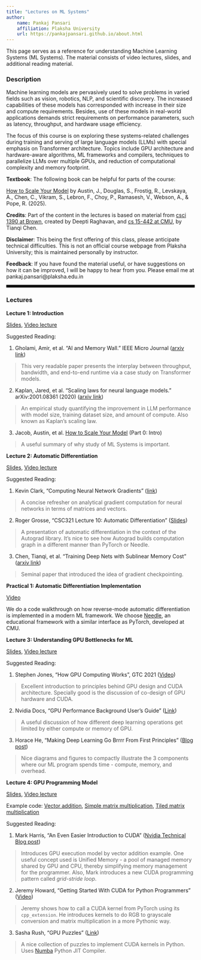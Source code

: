 ```yaml
---
title: "Lectures on ML Systems"
author:
    name: Pankaj Pansari
    affiliation: Plaksha University
    url: https://pankajpansari.github.io/about.html
---
```


This page serves as a reference for understanding Machine Learning Systems (ML Systems). The material consists of video lectures, slides, and additional reading material. 

### Description

Machine learning models are pervasively used to solve problems in varied fields such as vision, robotics, NLP, and scientific discovery. The increased capabilities of these models has corresponded with increase in their size and compute requirements. Besides, use of these models in real-world applications demands strict requirements on performance parameters, such as latency, throughput, and hardware usage efficiency. 

The focus of this course is on exploring these systems-related challenges during training and serving of large language models (LLMs) with special emphasis on Transformer architecture. Topics include GPU architecture and hardware-aware algorithms, ML frameworks and compilers, techniques to parallelize LLMs over multiple GPUs, and reduction of computational complexity and memory footprint.

**Textbook**: The following book can be helpful for parts of the course:

[How to Scale Your Model](https://jax-ml.github.io/scaling-book/) by Austin, J., Douglas, S., Frostig, R., Levskaya, A., Chen, C., Vikram, S., Lebron, F., Choy, P., Ramasesh, V., Webson, A., & Pope, R. (2025).  

**Credits**: Part of the content in the lectures is based on material from [csci 1390 at Brown](https://cs.brown.edu/courses/csci1390/), created by Deepti Raghavan, and [cs 15-442 at CMU](https://catalyst.cs.cmu.edu/15-884-mlsys-sp21/), by Tianqi Chen.  

**Disclaimer**: This being the first offering of this class, please anticipate technical difficulties. This is not an official course webpage from Plaksha University; this is maintained personally by instructor.

**Feedback**: If you have found the material useful, or have suggestions on how it can be improved, I will be happy to hear from you. Please email me at pankaj.pansari@plaksha.edu.in 

<hr style="border: 3px solid black;">

### Lectures

**Lecture 1: Introduction**

[Slides](https://drive.google.com/file/d/15XROZ6VQ4ZsiYpsDWv1jxMSEGCD6J6x9/view?usp=sharing), [Video lecture](https://youtu.be/TaFBC_U7TOY)

Suggested Reading:

1. Gholami, Amir, et al. "AI and Memory Wall." IEEE Micro Journal ([arxiv link](https://arxiv.org/abs/2403.14123)) 

> This very readable paper presents the interplay between throughput, bandwidth, and end-to-end runtime via a case study on Transformer models.
   
2. Kaplan, Jared, et al. "Scaling laws for neural language models." arXiv:2001.08361 (2020) ([arxiv link](https://arxiv.org/abs/2001.08361))
      
  > An empirical study quantifying the improvement in LLM performance with model size, training dataset size, and amount of compute. Also known as Kaplan's scaling law.

3. Jacob, Austin, et al. [How to Scale Your Model](https://jax-ml.github.io/scaling-book/) (Part 0: Intro)

  > A useful summary of why study of ML Systems is important.

**Lecture 2: Automatic Differentiation**

[Slides](https://drive.google.com/file/d/15f9BvkVyV-6b5sWcqEmzOkrDqZZzW2zZ/view?usp=sharing), [Video lecture](https://youtu.be/4pI13caAZ0E)

Suggested Reading:

1. Kevin Clark, "Computing Neural Network Gradients" ([link](https://web.stanford.edu/class/cs224n/readings/gradient-notes.pdf)) 

> A concise refresher on analytical gradient computation for neural networks in terms of matrices and vectors.

2. Roger Grosse, "CSC321 Lecture 10: Automatic Differentiation" ([Slides](https://www.cs.toronto.edu/~rgrosse/courses/csc321_2018/slides/lec10.pdf))

> A presentation of automatic differentiation in the context of the Autograd library. It's nice to see how Autograd builds computation graph in a different manner than PyTorch or Needle. 

3. Chen, Tianqi, et al. "Training Deep Nets with Sublinear Memory Cost" ([arxiv link](https://arxiv.org/abs/1604.06174))

> Seminal paper that introduced the idea of gradient checkpointing.

**Practical 1: Automatic Differentiation Implementation** 

[Video](https://youtu.be/kjHdUqdm_aU)

We do a code walkthrough on how reverse-mode automatic differentiation is implemented in a modern ML framework. We choose [Needle](https://github.com/iwzbi/needle), an educational framework with a similar interface as PyTorch, developed at CMU.

**Lecture 3: Understanding GPU Bottlenecks for ML**

[Slides](https://drive.google.com/file/d/1TRr3Zu9wibIAq7B8lKR0q2QMquexqHFF/view?usp=drive_link), [Video lecture](https://youtu.be/ZFwBQgdE-s4)

Suggested Reading:

1. Stephen Jones, "How GPU Computing Works", GTC 2021 ([Video](https://youtu.be/3l10o0DYJXg?si=XmGT9VRL9HwjY1us))
   
> Excellent introduction to principles behind GPU design and CUDA architecture. Specially good is the discussion of co-design of GPU hardware and CUDA. 

2. Nvidia Docs, "GPU Performance Background User's Guide" ([Link](https://docs.nvidia.com/deeplearning/performance/dl-performance-gpu-background/index.html))

> A useful discussion of how different deep learning operations get limited by either compute or memory of GPU. 
   
3. Horace He, "Making Deep Learning Go Brrrr From First Principles" ([Blog post](https://horace.io/brrr_intro.html))

> Nice diagrams and figures to compactly illustrate the 3 components where our ML program spends time - compute, memory, and overhead. 

**Lecture 4: GPU Programming Model**

[Slides](https://drive.google.com/file/d/1FmzTAcrONNt_UIVcOMydtnplx-9r5HpN/view?usp=sharing), [Video lecture](https://youtu.be/oERajeZtiCk)

Example code: [Vector addition](https://gist.github.com/pankajpansari/9dfdf751a74c5c72e64095049d60578a), [Simple matrix multiplication](https://gist.github.com/pankajpansari/246e12261c30bb23de4416f88369db70), [Tiled matrix multiplication](https://gist.github.com/pankajpansari/b96de390d5b39caee3399e83b3e9d2af)

Suggested Reading:

1. Mark Harris, "An Even Easier Introduction to CUDA" ([Nvidia Technical Blog post](https://developer.nvidia.com/blog/even-easier-introduction-cuda/))
   
 > Introduces GPU execution model by vector addition example. One useful concept used is Unified Memory - a pool of managed memory shared by GPU and CPU, thereby simplifying memory management for the programmer. Also, Mark introduces a new CUDA programming pattern called *grid-stride loop*. 
   
2. Jeremy Howard, "Getting Started With CUDA for Python Programmers"  ([Video](https://youtu.be/nOxKexn3iBo?si=LVgsojMY62Tpr6u9))
   
 > Jeremy shows how to call a CUDA kernel from PyTorch using its `cpp_extension`. He introduces kernels to do RGB to grayscale conversion and matrix multiplication in a more Pythonic way. 
   
3. Sasha Rush, "GPU Puzzles" ([Link](https://github.com/srush/GPU-Puzzles))
  
  > A nice collection of puzzles to implement CUDA kernels in Python. Uses [Numba](https://nvidia.github.io/numba-cuda/index.html) Python JIT Compiler.